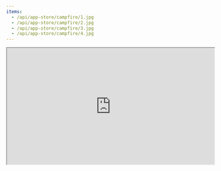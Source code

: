 ```yaml
---
items:
  - /api/app-store/campfire/1.jpg
  - /api/app-store/campfire/2.jpg
  - /api/app-store/campfire/3.jpg
  - /api/app-store/campfire/4.jpg
---
```


<Slider items={items} />

<iframe class="w-full aspect-video -mx-2" width="560" height="315" src="https://player.vimeo.com/video/683733529?app_id=122963&h=025a2fae94&referrer=https%3A%2F%2Fwww.campfire.to%2F" />

## Feel connected with your remote team
Team events, new hire onboardings, coffee chats, all on Campfire. No more awkward Zoom calls.

## Actually fun virtual socials
Campfire updates your team space with new games & activities weekly. You’ll never need to find another app or plan anything - ever!

## Your team's relaxed social space
Give your team the space to unwind and connect- separate from rigid Zoom calls.

### Fun & casual activities
We deliver fun and easy-to-play games & activities for teams of 2 to 20+, so you can just relax and connect.

### Organic interactions
80% of teams that use Campfire start having spontaneous social hangouts.

### Casual and friendly
Separate work chats from social & human interactions by giving your team a more relaxed space to share.


